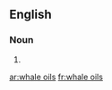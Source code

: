 ==English==

===Noun===
{{head|en|plural}}

# {{plural of|whale oil|lang=en|nocat=1}}

[[ar:whale oils]]
[[fr:whale oils]]